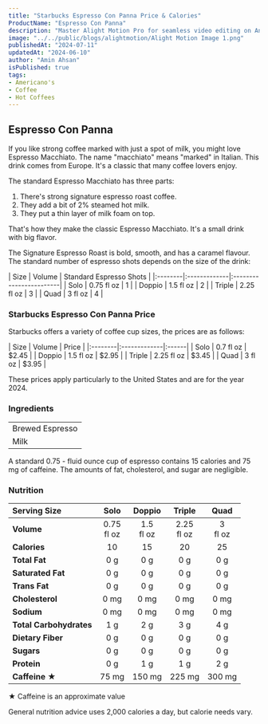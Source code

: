 ```yaml
---
title: "Starbucks Espresso Con Panna Price & Calories"
ProductName: "Espresso Con Panna" 
description: "Master Alight Motion Pro for seamless video editing on Android, iOS, and Tablets with our ultimate guide, unlocking advanced features and elevating your skills in 2024!"
image: "../../public/blogs/alightmotion/Alight Motion Image 1.png"
publishedAt: "2024-07-11"
updatedAt: "2024-06-10"
author: "Amin Ahsan"
isPublished: true
tags:
- Americano's
- Coffee
- Hot Coffees   
---
```


 
## Espresso Con Panna

  If you like strong coffee marked with just a spot of milk, you might love Espresso Macchiato. The name "macchiato" means "marked" in Italian. This drink comes from Europe. It's a classic that many coffee lovers enjoy.

The standard Espresso Macchiato has three parts:
1. There's strong signature espresso roast coffee.
2. They add a bit of 2% steamed hot milk.
3. They put a thin layer of milk foam on top.

That's how they make the classic Espresso Macchiato. It's a small drink with big flavor.

The Signature Espresso Roast is bold, smooth, and has a caramel flavour. The standard number of espresso shots depends on the size of the drink:

<div style={{width:"300px"}}>
| Size    |  Volume      | Standard Espresso Shots |
|:--------|:-------------|:------------------------|
| Solo    | 0.75 fl oz   | 1                       |
| Doppio  | 1.5 fl oz    | 2                       |
| Triple  | 2.25 fl oz   | 3                       |
| Quad    | 3 fl oz      | 4                       |
</div>


### Starbucks Espresso Con Panna Price

Starbucks offers a variety of coffee cup sizes, the prices are as follows:

<div style={{width:"300px"}}>
| Size    | Volume       | Price |
|:--------|:-------------|:------|
| Solo    | 0.7 fl oz    | $2.45 |
| Doppio  | 1.5 fl oz    | $2.95 |
| Triple  | 2.25 fl oz   | $3.45 |
| Quad    | 3 fl oz      | $3.95 |
</div>

These prices apply particularly to the United States and are for the year 2024.

### Ingredients
|                   |
|:------------------|
| Brewed Espresso   |
| Milk              |  

A standard 0.75 - fluid ounce cup of espresso contains 15 calories and 75 mg of caffeine. The amounts of fat, cholesterol, and sugar are negligible.

### Nutrition
| Serving Size            | Solo             | Doppio             | Triple           | Quad             |
|:------------------------|:-----------------:|:-----------------:|:----------------:|:-----------------:|
| **Volume**              | 0.75 <br /> fl oz | 1.5 <br /> fl oz  | 2.25 <br /> fl oz| 3 <br /> fl oz    |
| **Calories**            | 10                | 15                | 20               | 25                |
| **Total Fat**           | 0 g               | 0 g               | 0 g              | 0 g               |
| **Saturated Fat**       | 0 g               | 0 g               | 0 g              | 0 g               |
| **Trans Fat**           | 0 g               | 0 g               | 0 g              | 0 g               |
| **Cholesterol**         | 0 mg              | 0 mg              | 0 mg             | 0 mg              |
| **Sodium**              | 0 mg              | 0 mg              | 0 mg             | 0 mg              |
| **Total Carbohydrates** | 1 g               | 2 g               | 3 g              | 4 g               |
| **Dietary Fiber**       | 0 g               | 0 g               | 0 g              | 0 g               |
| **Sugars**              | 0 g               | 0 g               | 0 g              | 0 g               |
| **Protein**             | 0 g               | 1 g               | 1 g              | 2 g               |
| **Caffeine ★**          | 75 mg             | 150 mg            | 225 mg           | 300 mg            |



★ Caffeine is an approximate value
  
General nutrition advice uses 2,000 calories a day, but calorie needs vary.
